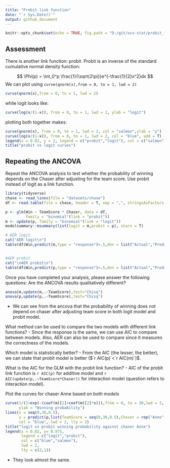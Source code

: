 ```yaml
---
title: "Probit link function"
date: "`r Sys.Date()`"
output: github_document
---
```


```r
knitr::opts_chunk$set(echo = TRUE, fig.path = "D:/git/ucx-stat/probit_files/figure-gfm/")
```

## Assessment
There is another link function: probit. Probit is an inverse of the standard cumulative normal density function:

$$
\Phi(p) = \int_0^p \frac{1}{\sqrt{2\pi}}e^{-\frac{1}{2}x^2}dx
$$
We can plot using `curve(qnorm(x),from = 0, to = 1, lwd = 2)`
```r
curve(qnorm(x),from = 0, to = 1, lwd = 2)
```

while logit looks like:
```r
curve(log(x/(1-x)), from = 0, to = 1, lwd = 2, ylab = "logit")
```

plotting both together makes:
```r
curve(qnorm(x), from = 0, to = 1, lwd = 2, col = "salmon",ylab = "y")
curve(log(x/(1-x)), from = 0, to = 1, lwd = 2, col = "blue", add = T)
legend(x = 0.02, y = 2, legend = c("probit","logit"), col = c("salmon","blue"), lwd = 2)
title("probit vs logit curves")
```

## Repeating the ANCOVA

Repeat the ANCOVA analysis to test whether the probability of winning depends on the Chaser after adjusting for the team score. Use probit instead of logit as a link function.
```r
library(tidyverse)
chase <- read_lines(file = "datasets/chase")
df <- read.table(file = chase, header = T, sep = ",", stringsAsFactors = T)
```

```r
p <- glm(Win ~ TeamScore * Chaser, data = df,
         family = "binomial"(link = "probit"))
m <- update(p, family = "binomial"(link = "logit"))
modelsummary::msummary(list(logit = m,probit = p), stars = T)

# AER logit
cat("AER logit\n")
table(df$Win,predict(m,type = "response")>.5,dnn = list("Actual","Predicted"))


#AER probit
cat("\nAER probit\n")
table(df$Win,predict(p,type = "response")>.5,dnn = list("Actual","Predicted"))
```

Once you have completed your analysis, please answer the following questions:
Are the ANCOVA results qualitatively different?
```r
anova(m,update(m,.~TeamScore),test="Chisq")
anova(p,update(p,.~TeamScore),test="Chisq")
```

 - We can see from the ancova that the probability of winning does not depend on chaser after adjusting team score in both logit model and probit model.

What method can be used to compare the two models with different link functions?
 - Since the response is the same, we can use AIC to compare between models. Also, AER can also be used to compare since it measures the correctness of the models.

Which model is statistically better?
 - From the AIC (the lesser, the better), we can state that probit model is better ($`r AIC(p)`<`r AIC(m)`)$.

What is the AIC for the GLM with the probit link function?
 - AIC of the probit link function is `r AIC(p)` for additive model and `r AIC(update(p,.~TeamScore*Chaser))` for interaction model (question refers to interaction model).

Plot the curves for chaser Anne based on both models
```r
curve(1/(1+exp(-(coef(m)[1]+coef(m)[2]*x))),from = 0, to = 30,lwd = 2, col = "salmon",
      ylab = "Winning probability")
lines(x = seq(0,30,0.5),
      y = predict(p,list(TeamScore = seq(0,30,0.5),Chaser = rep("Anne",61)),type = "response"),
      col = "blue", lwd = 2, lty = 2)
title("logit vs probit winning probability against chaser Anne")
legend(x = 0.02, y= 0.975,
       legend = c("logit","probit"),
       col = c("blue","salmon"),
       lwd = 2,
       lty = c(2,1))
```

 - They look almost the same.